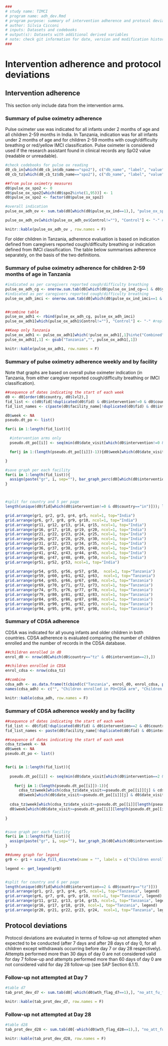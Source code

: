 
```{r, include=params$log}
###
# study name: TIMCI
# program name: adh_dev.Rmd  
# program purpose: summary of intervention adherence and protocol deviations
# author: Silvia Cicconi  
# inputs: Datasets and codebooks  
# output(s): Datasets with additional derived variables 
# note: check git information for date, version and modification history
###
```

# Intervention adherence and protocol deviations

## Intervention adherence
This section only include data from the intervention arms.

### Summary of pulse oximetry adherence

Pulse oximeter use was indicated for all infants under 2 months of age and all children 2-59 months in India. In Tanzania, indication was for all infants under 2 months of age and for children 2-59 months with cough/difficulty breathing or red/yellow IMCI classification. 
Pulse oximeter is considered used if the research assistant found in clinical records any SpO2 value (readable or unreadable).

```{r PULSE OXIMETER ADHERENCE}

#check codebooks for pulse ox reading
d0_cb_in[which(d0_cb_in$db_name=="spo2"), c("db_name", "label", "value", "category")]
d0_cb_tz[which(d0_cb_tz$db_name=="spo2"), c("db_name", "label", "value", "category")]

##from pulse oximetry measures
d0$pulse_ox_spo2 <- 0
d0$pulse_ox_spo2[which(d0$spo2%in%c(1,95))] <- 1
d0$pulse_ox_spo2 <- factor(d0$pulse_ox_spo2)

#overall indication
pulse_ox_adh_ov <- sum.tab(d0[which(d0$pulse_ox_ind==1),], "pulse_ox_spo2", "intervention")

pulse_ox_adh_ov[which(pulse_ox_adh_ov$Control!=""), "Control"] <- "-" #replace "-" for control


```

```{r, results='asis'}

knitr::kable(pulse_ox_adh_ov , row.names = F) 

```

For older children in Tanzania, adherence evaluation is based on indication defined from caregivers reported cough/difficulty breathing or indication defined from IMCI classification. The table below summarises adherence separately, on the basis of the two definitions.

### Summary of pulse oximetry adherence for children 2-59 months of age in Tanzania

```{r PULSE OXIMETER ADHERENCE Tanzania OLDER CHILDREN}

#indicated as per caregivers reported cough/difficulty breathing
pulse_ox_adh_cg <- onerow.sum.tab(d0[which(d0$pulse_ox_ind_cg==1 & d0$yg_infant==0),], "pulse_ox_spo2", "Pulse oximetry adherence (indicated as per caregivers reported cough/difficulty breathing)", "intervention")
#indicated as per caregivers reported cough/difficulty breathing
pulse_ox_adh_imci <- onerow.sum.tab(d0[which(d0$pulse_ox_ind_imci==1 & d0$yg_infant==0),], "pulse_ox_spo2", "Pulse oximetry adherence (indicated as per IMCI classification)", "intervention")


##combine table
pulse_ox_adh1 <- rbind(pulse_ox_adh_cg, pulse_ox_adh_imci)
pulse_ox_adh1[which(pulse_ox_adh1$Control!=""), "Control"] <- "-" #replace "-" for control

##Keep only Tanzania
pulse_ox_adh1 <- pulse_ox_adh1[which(!pulse_ox_adh1[,1]%in%c("Combined", "India")),]
pulse_ox_adh1[,1] <- gsub("Tanzania","", pulse_ox_adh1[,1])

```

```{r, results='asis'}

knitr::kable(pulse_ox_adh1, row.names = F)

```


### Summary of pulse oximetry adherence weekly and by facility

Note that graphs are based on overall pulse oximeter indication (in Tanzania, from either caregiver reported cough/difficulty breathing or IMCI classification).

```{r GRAPHS WEEKLY PULSE OXIMETER ADHERENCE, fig.height = 12, fig.width = 9}

##sequence of dates indicating the start of each week
d0 <- d0[order(d0$country, d0$lvl2),]
fid_list <- c(d0$fid[!duplicated(d0$fid) & d0$intervention!=0 & d0$country=="in"], d0$fid[!duplicated(d0$fid) & d0$intervention!=0 & d0$country=="tz"])
fid_list_names <- c(paste(d0$facility_name[!duplicated(d0$fid) & d0$intervention!=0 & d0$country=="in"], "-", d0$lvl2[!duplicated(d0$fid) & d0$intervention!=0 & d0$country=="in"], sep=""), paste(d0$facility_name[!duplicated(d0$fid) & d0$intervention!=0 & d0$country=="tz"], "-", d0$lvl2[!duplicated(d0$fid) & d0$intervention!=0 & d0$country=="tz"], sep=""))

d0$week <- NA
pseudo.dt_po <- list()

for(i in 1:length(fid_list)){

  #intervention arms only
  pseudo.dt_po[[i]] <- seq(min(d0$date_visit[which(d0$intervention!=0 & d0$fid==fid_list[i])]), max(d0$date_visit[which(d0$intervention!=0 & d0$fid==fid_list[i])]), 7)

  for(j in 1:(length(pseudo.dt_po[[i]])-1)){d0$week[which(d0$date_visit>=pseudo.dt_po[[i]][j] & d0$date_visit<pseudo.dt_po[[i]][j+1] & d0$fid==fid_list[i])] <- j}; d0$week[which(d0$date_visit>=pseudo.dt_po[[i]][length(pseudo.dt_po[[i]])] & d0$fid==fid_list[i])] <- length(pseudo.dt_po[[i]])

}

#save graph per each facility
for(i in 1:length(fid_list)){
  assign(paste("gr", i, sep=""), bar_graph_perc(d0[which(d0$intervention!=0 & d0$fid==fid_list[i]),], "pulse_ox_spo2", fid_list[i], fid_list_names[i], pseudo.dt_po[[i]]))
}



#split for country and 5 per page
length(unique(d0$fid[which(d0$intervention!=0 & d0$country=="in")])); length(unique(d0$fid[which(d0$intervention!=0 & d0$country=="tz")]))

grid.arrange(gr1, gr2, gr3, gr4, gr5, ncol=1, top="India")
grid.arrange(gr6, gr7, gr8, gr9, gr10, ncol=1, top="India")
grid.arrange(gr11, gr12, gr13, gr14, gr15, ncol=1, top="India")
grid.arrange(gr16, gr17, gr18, gr19, gr20, ncol=1, top="India")
grid.arrange(gr21, gr22, gr23, gr24, gr25, ncol=1, top="India")
grid.arrange(gr26, gr27, gr28, gr29, gr30, ncol=1, top="India")
grid.arrange(gr31, gr32, gr33, gr34, gr35, ncol=1, top="India")
grid.arrange(gr36, gr37, gr38, gr39, gr40, ncol=1, top="India")
grid.arrange(gr41, gr42, gr43, gr44, gr45, ncol=1, top="India")
grid.arrange(gr46, gr47, gr48, gr49, gr50, ncol=1, top="India")
grid.arrange(gr51, gr52, gr53, ncol=1, top="India")

grid.arrange(gr54, gr55, gr56, gr57, gr58,  ncol=1, top="Tanzania")
grid.arrange(gr59, gr60, gr61, gr62, gr63,  ncol=1, top="Tanzania")
grid.arrange(gr64, gr65, gr66, gr67, gr68, ncol=1, top="Tanzania")
grid.arrange(gr69, gr70, gr71, gr72, gr73, ncol=1, top="Tanzania")
grid.arrange(gr74, gr75, gr76, gr77, gr78, ncol=1, top="Tanzania")
grid.arrange(gr79, gr80, gr81, gr82, gr83, ncol=1, top="Tanzania")
grid.arrange(gr84, gr85, gr86, gr87, gr88, ncol=1, top="Tanzania")
grid.arrange(gr89, gr90, gr91, gr92, gr93, ncol=1, top="Tanzania")
grid.arrange(gr94, gr95, gr96, gr97, gr98, ncol=1, top="Tanzania")

```

### Summary of CDSA adherence

CDSA was indicated for all young infants and older children in both countries. CDSA adherence is evaluated comparing the number of children enrolled and the number of records in the CDSA database.

```{r CDSA ADHERENCE}

##children enrolled in d0
enrol_d0 <- nrow(d0[which(d0$country=="tz" & d0$intervention==2),])

##children enrolled in CDSA
enrol_cdsa <- nrow(cdsa_tz)

##combine
cdsa_adh <- as.data.frame(t(cbind(c("Tanzania", enrol_d0, enrol_cdsa, paste(round(enrol_cdsa/enrol_d0*100,1), "%", sep="")))))
names(cdsa_adh) <- c("", "Children enrolled in PO+CDSA arm", "Children recorded in CDSA", "Children recorded in CDSA/children enrolled in PO+CDSA arm")

```

```{r, results='asis'}

knitr::kable(cdsa_adh, row.names = F)

```


### Summary of CDSA adherence weekly and by facility

```{r GRAPHS WEEKLY CDSA ADHERENCE, fig.height = 12, fig.width = 9}

##sequence of dates indicating the start of each week
fid_list <- d0$fid[!duplicated(d0$fid) & d0$intervention==2 & d0$country=="tz"]
fid_list_names <- paste(d0$facility_name[!duplicated(d0$fid) & d0$intervention==2 & d0$country=="tz"], "-", d0$lvl2[!duplicated(d0$fid) & d0$intervention==2 & d0$country=="tz"], sep="")

##sequence of dates indicating the start of each week
cdsa_tz$week <- NA
d0$week <- NA
pseudo.dt_po <- list()


for(i in 1:length(fid_list)){
  
  pseudo.dt_po[[i]] <- seq(min(d0$date_visit[which(d0$intervention==2 & d0$fid==fid_list[i])]), max(d0$date_visit[which(d0$intervention==2 & d0$fid==fid_list[i])]), 7)
  
    for(j in 1:(length(pseudo.dt_po[[i]])-1)){
      cdsa_tz$week[which(cdsa_tz$date_visit>=pseudo.dt_po[[i]][j] & cdsa_tz$date_visit<pseudo.dt_po[[i]][j+1] & cdsa_tz$fid==fid_list[i])] <- j
      d0$week[which(d0$date_visit>=pseudo.dt_po[[i]][j] & d0$date_visit<pseudo.dt_po[[i]][j+1] & d0$fid==fid_list[i])] <- j} 
  
  cdsa_tz$week[which(cdsa_tz$date_visit>=pseudo.dt_po[[i]][length(pseudo.dt_po[[i]])] & cdsa_tz$fid==fid_list[i])] <- length(pseudo.dt_po[[i]])
  d0$week[which(d0$date_visit>=pseudo.dt_po[[i]][length(pseudo.dt_po[[i]])] & d0$fid==fid_list[i])] <- length(pseudo.dt_po[[i]])
  
}


#save graph per each facility
for(i in 1:length(fid_list)){
  assign(paste("gr", i, sep=""), bar_graph_2b(d0[which(d0$intervention==2 & d0$fid==fid_list[i]),], cdsa_tz[which(cdsa_tz$fid==fid_list[i]),], fid_list[i], fid_list_names[i], pseudo.dt_po[[i]]))
}

##dummy graph for legend
gr0 <- gr1 + scale_fill_discrete(name = "", labels = c("Children enrolled","Children recorded in CDSA")) + theme(legend.position = "bottom", legend.key.size = unit(0.2, "cm"))

legend <- get_legend(gr0)


#split for country and 6 per page
length(unique(d0$fid[which(d0$intervention==2 & d0$country=="tz")]))
grid.arrange(gr1, gr2, gr3, gr4, gr5, ncol=1, top="Tanzania", legend)
grid.arrange(gr6, gr7, gr8, gr9, gr10, ncol=1, top="Tanzania", legend)
grid.arrange(gr11, gr12, gr13, gr14, gr15, ncol=1, top="Tanzania", legend)
grid.arrange(gr16, gr17, gr18, gr19, ncol=1, top="Tanzania", legend)
grid.arrange(gr20, gr21, gr22, gr23, gr24,  ncol=1, top="Tanzania", legend)


```

## Protocol deviations

Protocol deviations are evaluated in terms of follow-up not attempted when expected to be conducted (after 7 days and after 28 days of day 0, for all children except withdrawals occurring before day 7 or day 28 respectively). Attempts performed more than 30 days of day 0 are not considered valid for day 7 follow-up and attempts performed more than 60 days of day 0 are not considered valid for day 28 follow-up (see SAP Section 6.1.1).

### Follow-up not attempted at Day 7

```{r PROTOCOL DEVIATIONS D7}

#table d7
tab_prot_dev_d7 <- sum.tab(d0[-which(d0$wth_flag_d7==1),], "no_att_fu_flag_d7", "intervention")

```

```{r, results='asis'}

knitr::kable(tab_prot_dev_d7, row.names = F)

```

### Follow-up not attempted at Day 28

```{r PROTOCOL DEVIATIONS D28}

#table d28
tab_prot_dev_d28 <- sum.tab(d0[-which(d0$wth_flag_d28==1),], "no_att_fu_flag_d28", "intervention")

```

```{r, results='asis'}

knitr::kable(tab_prot_dev_d28, row.names = F)

```
